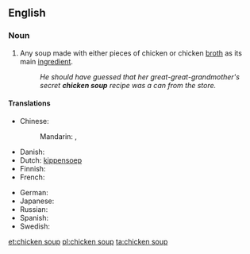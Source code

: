==English==
{{wikipedia}}

===Noun===
{{en-noun|s|-|sg=[[chicken]] [[soup]]}}

# Any soup made with either pieces of chicken or chicken [[broth]] as its main [[ingredient]].
#: ''He should have guessed that her great-great-grandmother's secret '''chicken soup''' recipe was a can from the store.''

====Translations====
{{trans-top|soup with chicken as main ingredient}}
* Chinese:
*: Mandarin: {{t-|cmn|雞湯|sc=Hani}}, {{t-|cmn|鸡汤|tr=jītāng|sc=Hani}}
* Danish: {{t|da|hønsekødssuppe}}
* Dutch: [[kippensoep]]
* Finnish: {{t-|fi|kanakeitto}}
* French: {{t|fr|soupe de poulet}}
{{trans-mid}}
* German: {{t|de|Hühnersuppe}}
* Japanese: {{t|ja|チキンスープ|tr=chikinsūpu}}
* Russian: {{t|ru|куриный суп|m|tr=kurínyj sup}}
* Spanish: {{t|es|sopa de pollo}}
* Swedish: {{t|sv|kycklingssoppa}}
{{trans-bottom}}

[[et:chicken soup]]
[[pl:chicken soup]]
[[ta:chicken soup]]
